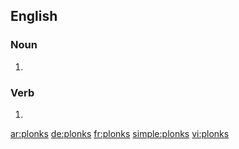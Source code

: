 ==English==

===Noun===
{{head|en|plural}}

# {{plural of|plonk|lang=en}}

===Verb===
{{head|en|verb form}}

# {{en-third-person singular of|plonk}}

[[ar:plonks]]
[[de:plonks]]
[[fr:plonks]]
[[simple:plonks]]
[[vi:plonks]]